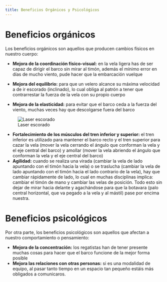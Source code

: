 ```yaml
---
title: Beneficios Orgánicos y Psicológicos
---
```


# Beneficios orgánicos

Los beneficios orgánicos son aquellos que producen cambios físicos en nuestro cuerpo:

- **Mejora de la coordinación físico-visual:** en la vela ligera has de ser capaz de dirigir el barco sin mirar al timón, además el mínimo error en días de mucho viento, pude hacer que la embarcación vuelque
- **Mejora del equilibrio:** para que un velero alcance su máxima velocidad a de ir escorado (inclinado), lo cual obliga al patrón a tener que contrarrestar la fuerza de la vela con su propio cuerpo

- **Mejora de la elasticidad:** para evitar que el barco ceda a la fuerza del viento, muchas veces hay que descolgarse fuera del barco 

![Laser escorado](../img/las.jpg)

- **Fortalecimiento de los músculos del tren inferior y superior:**  el tren inferior es utilizado para mantener el barco recto y el tren superior para cazar la vela (mover la vela cerrando el ángulo que conforman la vela y el eje central del barco) y amollar (mover la vela abriendo el ángulo que conforman la vela y el eje central del barco)
- **Agilidad:** cuando se realiza una virada (cambiar la vela de lado apuntando con el timón hacia la vela) o se traslucha (cambiar la vela de lado apuntando con el timón hacia el lado contrario de la vela), hay que cambiar rápidamente de lado, lo cual en muchas disciplinas implica: cambiar el timón de mano y cambiar las velas de posición. Todo esto sin dejar de mirar hacia delante y agachándose para que la botavara (palo central horizontal, que va pegado a la vela y al mástil) pase por encima nuestra.

# Beneficios psicológicos

Por otra parte, los beneficios psicológicos son aquellos que afectan a nuestro comportamiento o pensamiento:

- **Mejora de la concentración:** los regatistas han de tener presente muchas cosas para hacer que el barco funcione de la mejor forma posible
- **Mejora las relaciones con otras personas:** si es una modalidad de equipo, al pasar tanto tiempo en un espacio tan pequeño estáis más obligados a comunicaros.